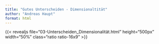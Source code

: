 ```yaml
---
title: "Gutes Unterscheiden - Dimensionaltität"
author: "Andreas Haupt"
format: html
---
```


{{< revealjs file="03-Unterscheiden_Dimensionalität.html" height="500px" width="50%" class="ratio ratio-16x9" >}}
